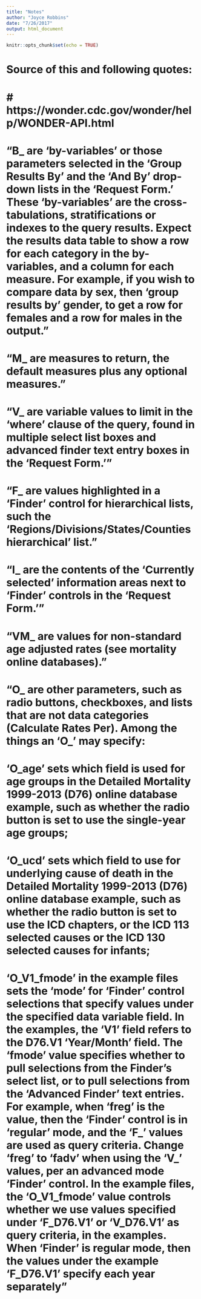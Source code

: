 ```yaml
---
title: "Notes"
author: "Joyce Robbins"
date: "7/26/2017"
output: html_document
---
```


```r
knitr::opts_chunk$set(echo = TRUE)
```



# Source of this and following quotes:
# # https://wonder.cdc.gov/wonder/help/WONDER-API.html
# "B_	are 'by-variables' or those parameters selected in the 'Group Results By' and the 'And By' drop-down lists in the 'Request Form.' These 'by-variables' are the cross-tabulations, stratifications or indexes to the query results. Expect the results data table to show a row for each category in the by-variables, and a column for each measure. For example, if you wish to compare data by sex, then 'group results by' gender, to get a row for females and a row for males in the output."

# "M_	are measures to return, the default measures plus any optional measures."

# "V_	are variable values to limit in the 'where' clause of the query, found in multiple select list boxes and advanced finder text entry boxes in the 'Request Form.'"

# "F_	are values highlighted in a 'Finder' control for hierarchical lists, such the 'Regions/Divisions/States/Counties hierarchical' list."

# "I_	are the contents of the 'Currently selected' information areas next to 'Finder' controls in the 'Request Form.'"

# "VM_	are values for non-standard age adjusted rates (see mortality online databases)."

# "O_	are other parameters, such as radio buttons, checkboxes, and lists that are not data categories (Calculate Rates Per). Among the things an 'O_' may specify:
#     'O_age' sets which field is used for age groups in the Detailed Mortality 1999-2013 (D76) online database example, such as whether the radio button is set to use the single-year age groups;
# 'O_ucd' sets which field to use for underlying cause of death in the Detailed Mortality 1999-2013 (D76) online database example, such as	whether the radio button is set to use the ICD chapters, or the ICD 113 selected causes or the ICD 130 selected causes for infants;
# 'O_V1_fmode' in the example files sets the 'mode' for 'Finder' control selections that specify values under the specified data variable field. In the examples, the 'V1' field refers to the D76.V1 'Year/Month' field. The 'fmode' value specifies whether to pull selections from the Finder's select list, or to pull selections from the 'Advanced Finder' text entries. For example, when 'freg' is the value, then the 'Finder' control is in 'regular' mode, and the 'F_' values are used as query criteria. Change 'freg' to 'fadv' when using the 'V_' values, per an advanced mode 'Finder' control. In the example files, the 'O_V1_fmode' value controls whether we use values specified under 'F_D76.V1' or 'V_D76.V1' as query criteria, in the examples. When 'Finder' is regular mode, then the values under the example 'F_D76.V1' specify each year separately"


